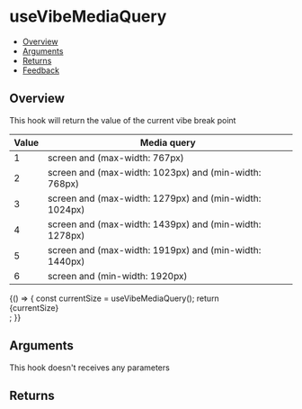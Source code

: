 
<Meta title="Hooks/useVibeMediaQuery" />

# useVibeMediaQuery

- [Overview](#overview)
- [Arguments](#arguments)
- [Returns](#returns)
- [Feedback](#feedback)

## Overview

This hook will return the value of the current vibe break point

| Value | Media query                                            |
| ----- | ------------------------------------------------------ |
| 1     | screen and (max-width: 767px)                          |
| 2     | screen and (max-width: 1023px) and (min-width: 768px)  |
| 3     | screen and (max-width: 1279px) and (min-width: 1024px) |
| 4     | screen and (max-width: 1439px) and (min-width: 1278px) |
| 5     | screen and (max-width: 1919px) and (min-width: 1440px) |
| 6     | screen and (min-width: 1920px)                         |

<Canvas>
  <Story name="Overview">
    {() => {
      const currentSize = useVibeMediaQuery();
      return <div className={`hooks-reference-element ${styles.container}`}>{currentSize}</div>;
    }}
  </Story>
</Canvas>

## Arguments

This hook doesn't receives any parameters

## Returns

<FunctionArguments>
  <FunctionArgument
    name="result"
    type="number"
    description="The current number which reference the current applied breakpoint"
  />
</FunctionArguments>
